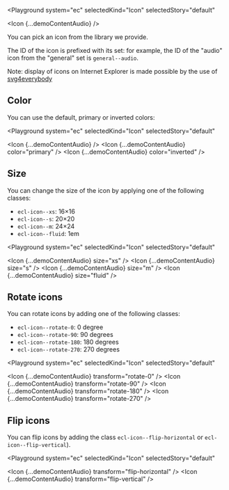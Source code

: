
<Playground
  system="ec"
  selectedKind="Icon"
  selectedStory="default"
>
  <Icon {...demoContentAudio} />
</Playground>

You can pick an icon from <Link to="/ec/style/iconography/">the library we provide</Link>.

The ID of the icon is prefixed with its set: for example, the ID of the "audio" icon from the "general" set is `general--audio`.

Note: display of icons on Internet Explorer is made possible by the use of [svg4everybody](https://github.com/jonathantneal/svg4everybody)

## Color

You can use the default, primary or inverted colors:

<Playground
  system="ec"
  selectedKind="Icon"
  selectedStory="default"
>
  <Icon {...demoContentAudio} />
  <Icon {...demoContentAudio} color="primary" />
  <Icon {...demoContentAudio} color="inverted" />
</Playground>

## Size

You can change the size of the icon by applying one of the following classes:

- `ecl-icon--xs`: 16&times;16
- `ecl-icon--s`: 20&times;20
- `ecl-icon--m`: 24&times;24
- `ecl-icon--fluid`: 1em

<Playground
  system="ec"
  selectedKind="Icon"
  selectedStory="default"
>
  <Icon {...demoContentAudio} size="xs" />
  <Icon {...demoContentAudio} size="s" />
  <Icon {...demoContentAudio} size="m" />
  <Icon {...demoContentAudio} size="fluid" />
</Playground>

## Rotate icons

You can rotate icons by adding one of the following classes:

- `ecl-icon--rotate-0`: 0 degree
- `ecl-icon--rotate-90`: 90 degrees
- `ecl-icon--rotate-180`: 180 degrees
- `ecl-icon--rotate-270`: 270 degrees

<Playground
  system="ec"
  selectedKind="Icon"
  selectedStory="default"
>
  <Icon {...demoContentAudio} transform="rotate-0" />
  <Icon {...demoContentAudio} transform="rotate-90" />
  <Icon {...demoContentAudio} transform="rotate-180" />
  <Icon {...demoContentAudio} transform="rotate-270" />
</Playground>

## Flip icons

You can flip icons by adding the class `ecl-icon--flip-horizontal` or `ecl-icon--flip-vertical`).

<Playground
  system="ec"
  selectedKind="Icon"
  selectedStory="default"
>
  <Icon {...demoContentAudio} transform="flip-horizontal" />
  <Icon {...demoContentAudio} transform="flip-vertical" />
</Playground>
